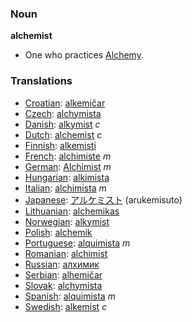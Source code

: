 === Noun ===

'''alchemist'''

* One who practices [[Alchemy]].

===Translations===

*[[Croatian]]: [[alkemičar]]
*[[Czech]]: [[alchymista]]
*[[Danish]]: [[alkymist]] ''c''
*[[Dutch]]: [[alchemist]] ''c''
*[[Finnish]]: [[alkemisti]]
*[[French]]: [[alchimiste]] ''m''
*[[German]]: [[Alchimist]] ''m''
*[[Hungarian]]: [[alkimista]]
*[[Italian]]: [[alchimista]] ''m''
*[[Japanese]]: [[アルケミスト]] (arukemisuto)
*[[Lithuanian]]: [[alchemikas]]
*[[Norwegian]]: [[alkymist]]
*[[Polish]]: [[alchemik]]
*[[Portuguese]]: [[alquimista]] ''m''
*[[Romanian]]: [[alchimist]]
*[[Russian]]: [[алхимик]]
*[[Serbian]]: [[alhemičar]]
*[[Slovak]]: [[alchymista]]
*[[Spanish]]: [[alquimista]] ''m''
*[[Swedish]]: [[alkemist]] ''c''
